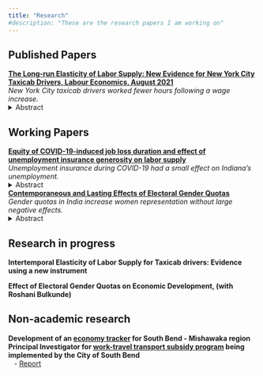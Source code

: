 ```yaml
---
title: "Research"
#description: "These are the research papers I am working on"
---
```

## Published Papers
**[The Long-run Elasticity of Labor Supply: New Evidence for New York City Taxicab Drivers, Labour Economics, August 2021](https://www.sciencedirect.com/science/article/abs/pii/S0927537121000609)**\
*New York City taxicab drivers worked fewer hours following a wage increase.*
<details>
  <summary>Abstract</summary>
I study how New York City taxicab drivers change their work hours in response to a permanent wage change. Exploiting the effective wage increase induced by a regulatory change in fares, I estimate the long-run elasticity of labor supply to be -0.5. I show that the data limitations may have biased the estimates in a previous study that also use data for New York City taxicab drivers. Since the drivers are almost exclusively males, the estimate likely represents male labor supply elasticity. The negative elasticity is consistent with rising wages and declining work hours per worker observed over many decades and is useful evidence for policymakers to improve tax/ transfer systems.
</details> 

## Working Papers
**[Equity of COVID-19-induced job loss duration and effect of unemployment insurance generosity on labor supply](files/ui_paper.pdf)**\
*Unemployment insurance during COVID-19 had a small effect on Indiana's unemployment.*
<details>
  <summary>Abstract</summary>
I study COVID-19-induced job losses using administrative data on the universe of Unemployment Insurance claims for the state of Indiana. I show that during the pandemic, women and Blacks not only lost more jobs but also stayed unemployed longer. I document sharp reductions in the aggregate number of Unemployment Insurance recipients after the expiration of the Federal Pandemic Unemployment Compensation (FPUC) and Lost Wages Assistance (LWA) payments. Using difference-in-difference strategy exploiting the eligibility for LWA benefits, I find that a change in benefit amount by $300 per week is associated with a 30-35% change in exit rate from unemployment in opposite direction. The unemployment rate in August 2020 would have been lower by 0.1 percentage points if not for LWA. It is unlikely that these payments were a major factor in explaining the difficulty business faced in finding workers in the first half of 2021.
</details> 

**[Contemporaneous and Lasting Effects of Electoral Gender Quotas](files/gender_quotas_paper.pdf)**\
*Gender quotas in India increase women representation without large negative effects.*
<details>
  <summary>Abstract</summary>
We study the effect of gender quotas on election competitiveness, caste composition of the winning candidates, spillover effects at downstream positions, and their lasting effects after they are no longer binding. We use newly compiled data on reserved seat quotas for women in village councils in the Indian state of Jharkhand for two consecutive elections. We find that gender quotas reduce election competitiveness, but only in the first round of elections, they do not affect the caste composition of the winning candidates, nor do they have any spillover effects on other lower hierarchy positions in the council. Village council head positions subjected to mandated reserved seat quotas continue to elect more women as compared to those not subjected to the quotas, even after the quotas are no longer binding. The results suggest that quotas are useful when women are unable to win in their absence and that temporary electoral gender quotas can be an effective policy tool to increase long-run women's political representation. The results are pertinent for temporary affirmative action policies addressing other forms of discrimination.
</details> 

## Research in progress
**Intertemporal Elasticity of Labor Supply for Taxicab drivers: Evidence using a new instrument**\

**Effect of Electoral Gender Quotas on Economic Development, (with Roshani Bulkunde)**\

## Non-academic research
| **Development of an [economy tracker](https://pulte.shinyapps.io/sbeconomydb/) for South Bend - Mishawaka region**
| **Principal Investigator for [work-travel transport subsidy program](https://www.commuterstrust.com/) being implemented by the City of South Bend**
|    - [Report](files/ct_report.pdf)

